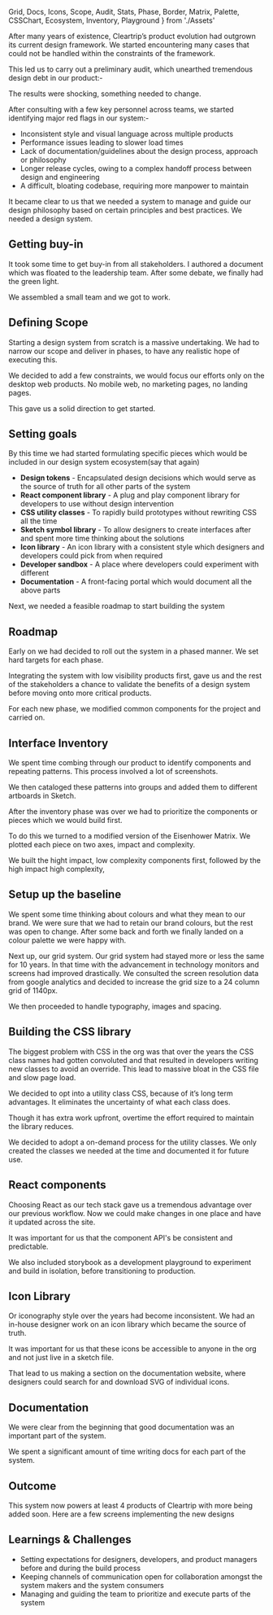   Grid,
  Docs,
  Icons,
  Scope,
  Audit,
  Stats,
  Phase,
  Border,
  Matrix,
  Palette,
  CSSChart,
  Ecosystem,
  Inventory,
  Playground
} from './Assets'

After many years of existence, Cleartrip’s product evolution had outgrown its current design framework. We started encountering many cases that could not be handled within the constraints of the framework.

This led us to carry out a preliminary audit, which unearthed tremendous design debt in our product:-

<Stats />

The results were shocking, something needed to change.

<Audit />

After consulting with a few key personnel across teams, we started identifying major red flags in our system:-

- Inconsistent style and visual language across multiple products
- Performance issues leading to slower load times
- Lack of documentation/guidelines about the design process, approach or philosophy
- Longer release cycles, owing to a complex handoff process between design and engineering
- A difficult, bloating codebase, requiring more manpower to maintain

It became clear to us that we needed a system to manage and guide our design philosophy based on certain principles and best practices. We needed a design system.

## Getting buy-in

It took some time to get buy-in from all stakeholders. I authored a document which was floated to the leadership team.
After some debate, we finally had the green light.

We assembled a small team and we got to work.

## Defining Scope

Starting a design system from scratch is a massive undertaking. We had to narrow our scope and deliver in phases, to have any realistic hope of executing this.

<Scope />

We decided to add a few constraints, we would focus our efforts only on the desktop web products. No mobile web, no marketing pages, no landing pages.

This gave us a solid direction to get started.

## Setting goals

By this time we had started formulating specific pieces which would be included in our design system ecosystem(say that again)

- **Design tokens** - Encapsulated design decisions which would serve as the source of truth for all other parts of the system
- **React component library** - A plug and play component library for developers to use without design intervention
- **CSS utility classes** - To rapidly build prototypes without rewriting CSS all the time
- **Sketch symbol library** - To allow designers to create interfaces after and spent more time thinking about the solutions
- **Icon library** - An icon library with a consistent style which designers and developers could pick from when required
- **Developer sandbox** - A place where developers could experiment with different
- **Documentation** - A front-facing portal which would document all the above parts

<Ecosystem />

Next, we needed a feasible roadmap to start building the system

## Roadmap

Early on we had decided to roll out the system in a phased manner. We set hard targets for each phase.

<Phase />

Integrating the system with low visibility products first, gave us and the rest of the stakeholders a chance to validate the benefits of a design system before moving onto more critical products.

For each new phase, we modified common components for the project and carried on.

## Interface Inventory

We spent time combing through our product to identify components and repeating patterns. This process involved a lot of screenshots.

We then cataloged these patterns into groups and added them to different artboards in Sketch.

<Inventory />

After the inventory phase was over we had to prioritize the components or pieces which we would build first.

To do this we turned to a modified version of the Eisenhower Matrix. We plotted each piece on two axes, impact and complexity.

<Matrix />

We built the hight impact, low complexity components first, followed by the high impact high complexity,

## Setup up the baseline

We spent some time thinking about colours and what they mean to our brand. We were sure that we had to retain our brand colours, but the rest was open to change. After some back and forth we finally landed on a colour palette we were happy with.

<Palette />

Next up, our grid system. Our grid system had stayed more or less the same for 10 years. In that time with the advancement in technology monitors and screens had improved drastically. We consulted the screen resolution data from google analytics and decided to increase the grid size to a 24 column grid of 1140px.

<Grid />

We then proceeded to handle typography, images and spacing.

## Building the CSS library

The biggest problem with CSS in the org was that over the years the CSS class names had gotten convoluted and that resulted in developers writing new classes to avoid an override. This lead to massive bloat in the CSS file and slow page load.

We decided to opt into a utility class CSS, because of it’s long term advantages. It eliminates the uncertainty of what each class does.

<CSSChart />

Though it has extra work upfront, overtime the effort required to maintain the library reduces.

<Border />

We decided to adopt a on-demand process for the utility classes. We only created the classes we needed at the time and documented it for future use.

## React components

Choosing React as our tech stack gave us a tremendous advantage over our previous workflow. Now we could make changes in one place and have it updated across the site.

It was important for us that the component API's be consistent and predictable.

<Playground />

We also included storybook as a development playground to experiment and build in isolation, before transitioning to production.

## Icon Library

Or iconography style over the years had become inconsistent. We had an in-house designer work on an icon library which became the source of truth.

It was important for us that these icons be accessible to anyone in the org and not just live in a sketch file.

<Icons />

That lead to us making a section on the documentation website, where designers could search for and download SVG of individual icons.

## Documentation

We were clear from the beginning that good documentation was an important part of the system.

<Docs />

We spent a significant amount of time writing docs for each part of the system.

## Outcome

This system now powers at least 4 products of Cleartrip with more being added soon. Here are a few screens implementing the new designs

## Learnings & Challenges

- Setting expectations for designers, developers, and product managers before and during the build process
- Keeping channels of communication open for collaboration amongst the system makers and the system consumers
- Managing and guiding the team to prioritize and execute parts of the system
